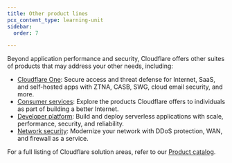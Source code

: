 ```yaml
---
title: Other product lines
pcx_content_type: learning-unit
sidebar:
  order: 7

---
```


Beyond application performance and security, Cloudflare offers other suites of products that may address your other needs, including:

* [Cloudflare One](/products/?product-group=Cloudflare+One): Secure access and threat defense for Internet, SaaS, and self-hosted apps with ZTNA, CASB, SWG, cloud email security, and more.
* [Consumer services](/products/?product-group=Consumer+services): Explore the products Cloudflare offers to individuals as part of building a better Internet.
* [Developer platform](/products/?product-group=Developer+platform): Build and deploy serverless applications with scale, performance, security, and reliability.
* [Network security](/products/?product-group=Network+security): Modernize your network with DDoS protection, WAN, and firewall as a service.

For a full listing of Cloudflare solution areas, refer to our [Product catalog](/products/).
